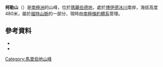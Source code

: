{{coord|77|17|S|145|35|W|source:GNIS|display=title}}

'''柯勒山'''（{{lang-en|Mount Kohler}}）是[[南極洲|南極洲]]的山峰，位於[[瑪麗伯德地|瑪麗伯德地]]，處於[[博伊德冰川|博伊德冰川]]南岸，海拔高度480米，屬於[[福特山脈|福特山脈]]的一部分，現時由[[南極條約體系|南極條約體系]]管理。

==參考資料==
*{{cite gnis | type = antarid | id = 8108| name = Mount Kohler | accessdate = 2013-05-13}}
*{{usgs-gazetteer|id=8108}}

{{DEFAULTSORT:Mount Kohler}}
[[Category:馬里伯地山峰|Category:馬里伯地山峰]]


{{MarieByrdLand-geo-stub}}
